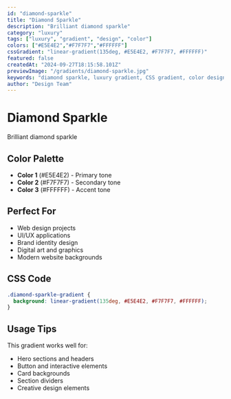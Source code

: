 ```yaml
---
id: "diamond-sparkle"
title: "Diamond Sparkle"
description: "Brilliant diamond sparkle"
category: "luxury"
tags: ["luxury", "gradient", "design", "color"]
colors: ["#E5E4E2","#F7F7F7","#FFFFFF"]
cssGradient: "linear-gradient(135deg, #E5E4E2, #F7F7F7, #FFFFFF)"
featured: false
createdAt: "2024-09-27T18:15:58.101Z"
previewImage: "/gradients/diamond-sparkle.jpg"
keywords: "diamond sparkle, luxury gradient, CSS gradient, color design"
author: "Design Team"
---
```


# Diamond Sparkle

Brilliant diamond sparkle

## Color Palette

- **Color 1** (#E5E4E2) - Primary tone
- **Color 2** (#F7F7F7) - Secondary tone
- **Color 3** (#FFFFFF) - Accent tone

## Perfect For

- Web design projects
- UI/UX applications
- Brand identity design
- Digital art and graphics
- Modern website backgrounds

## CSS Code

```css
.diamond-sparkle-gradient {
  background: linear-gradient(135deg, #E5E4E2, #F7F7F7, #FFFFFF);
}
```

## Usage Tips

This gradient works well for:
- Hero sections and headers
- Button and interactive elements
- Card backgrounds
- Section dividers
- Creative design elements
